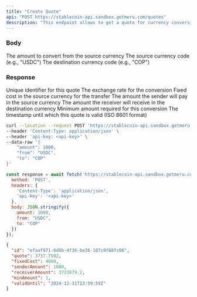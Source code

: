 ```yaml
---
title: "Create Quote"
api: "POST https://stablecoin-api.sandbox.getmeru.com/quotes"
description: "This endpoint allows to get a quote for currency conversion and transfer costs"
---
```


### Body

<ParamField body="amount" type="number" required>
  The amount to convert from the source currency
</ParamField>

<ParamField body="from" type="string" required>
  The source currency code (e.g., "USDC")
</ParamField>

<ParamField body="to" type="string" required>
  The destination currency code (e.g., "COP")
</ParamField>

### Response

<ResponseField name="id" type="string">
  Unique identifier for this quote
</ResponseField>

<ResponseField name="quote" type="number">
  The exchange rate for the conversion
</ResponseField>

<ResponseField name="fixedCost" type="number">
  Fixed cost in the source currency for the transfer
</ResponseField>

<ResponseField name="senderAmount" type="number">
  The amount the sender will pay in the source currency
</ResponseField>

<ResponseField name="receiverAmount" type="number">
  The amount the receiver will receive in the destination currency
</ResponseField>

<ResponseField name="minAmount" type="number">
  Minimum amount required for this conversion
</ResponseField>

<ResponseField name="validUntil" type="string">
  The timestamp until which this quote is valid (ISO 8601 format)
</ResponseField>

<RequestExample>

```bash cURL
curl --location --request POST 'https://stablecoin-api.sandbox.getmeru.com/quotes' \
--header 'Content-Type: application/json' \
--header 'api-key: <api-key>' \
--data-raw '{
    "amount": 1000,
    "from": "USDC",
    "to": "COP"
}'
```

```js Javascript
const response = await fetch('https://stablecoin-api.sandbox.getmeru.com/quotes', {
  method: 'POST',
  headers: {
    'Content-Type': 'application/json',
    'api-key': '<api-key>'
  },
  body: JSON.stringify({
    amount: 1000,
    from: "USDC",
    to: "COP"
  })
});
```

</RequestExample>

<ResponseExample>

```json 200
{
  "id": "efaaf971-6d8b-4f36-be36-187c9f68fc06",
  "quote": 3737.7592,
  "fixedCost": 4000,
  "senderAmount": 1000,
  "receiverAmount": 3733879.2,
  "minAmount": 1,
  "validUntil": "2024-12-31T23:59:59Z"
}
```

</ResponseExample>
